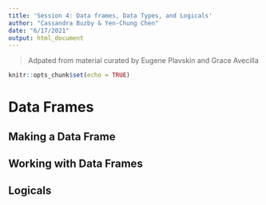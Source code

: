 ```yaml
---
title: 'Session 4: Data frames, Data Types, and Logicals'
author: "Cassandra Buzby & Yen-Chung Chen"
date: "6/17/2021"
output: html_document
---
```


> Adpated from material curated by Eugene Plavskin and Grace Avecilla

```r
knitr::opts_chunk$set(echo = TRUE)
```

# Data Frames

## Making a Data Frame

## Working with Data Frames

## Logicals
